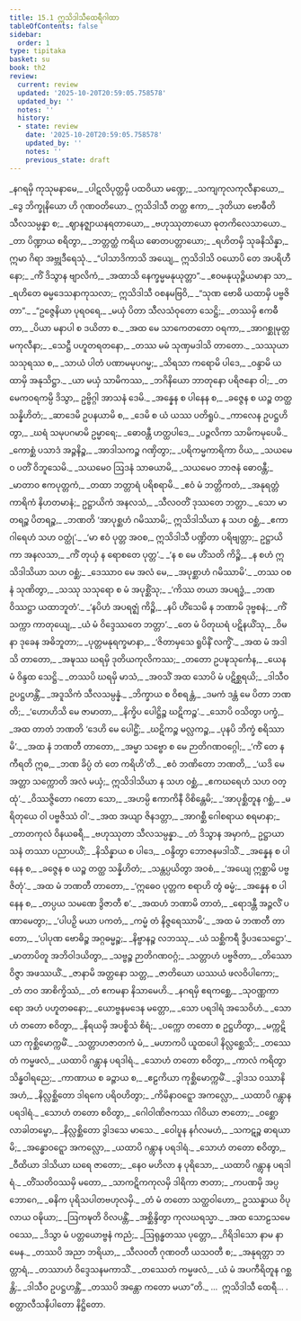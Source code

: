 ```yaml
---
title: 15.1 ဣသိဒါသီထေရီဂါထာ
tableOfContents: false
sidebar:
  order: 1
type: tipitaka
basket: su
book: th2
review:
  current: review
  updated: '2025-10-20T20:59:05.758578'
  updated_by: ''
  notes: ''
  history:
  - state: review
    date: '2025-10-20T20:59:05.758578'
    updated_by: ''
    notes: ''
    previous_state: draft
---
```



<DynamicBreadcrumb />


<ReviewStatus review={frontmatter.review} showDetails={true} />

<HypothesisAnnotation frontmatter={frontmatter} />

<Division number="402" book="th2" e="ch" v="19" p="425">

<Paragraph number="488" type="verses" book="th2">
_နဂရမှိ ကုသုမနာမေ,_  
_ပါဋလိပုတ္တမှိ ပထဝိယာ မဏ္ဍေ;_  
_သကျကုလကုလီနာယော,_  
_ဒွေ ဘိက္ခုနိယော ဟိ ဂုဏဝတိယော._  

</Paragraph>

</Division>
<Division number="403" book="th2" e="ch" v="19" p="425">

<Paragraph number="489" type="verses" book="th2">
ဣသိဒါသီ တတ္ထ ဧကာ,_  
_ဒုတိယာ ဗောဓီတိ သီလသမ္ပန္နာ စ;_  
_ဈာနဇ္ဈာယနရတာယော,_  
_ဗဟုဿုတာယော ဓုတကိလေသာယော._  

</Paragraph>

</Division>
<Division number="404" book="th2" e="ch" v="19" p="425">

<Paragraph number="490" type="verses" book="th2">
_တာ ပိဏ္ဍာယ စရိတွာ,_  
_ဘတ္တတ္ထံ ကရိယ ဓောတပတ္တာယော;_  
_ရဟိတမှိ သုခနိသိန္နာ,_  
ဣမာ ဂိရာ အဗ္ဘုဒီရေသုံ._  

</Paragraph>

</Division>
<Division number="405" book="th2" e="ch" v="19" p="425">

<Paragraph number="491" type="verses" book="th2">
_“ပါသာဒိကာသိ အယျေ,_  
ဣသိဒါသိ ဝယောပိ တေ အပရိဟီနော;_  
_ကိံ ဒိသွာန ဗျာလိကံ,_  
_အထာသိ နေက္ခမ္မမနုယုတ္တာ”._  

</Paragraph>

</Division>
<Division number="406" book="th2" e="ch" v="19" p="425">

<Paragraph number="492" type="verses" book="th2">
_ဧဝမနုယုဉ္ဇိယမာနာ သာ,_  
_ရဟိတေ ဓမ္မဒေသနာကုသလာ;_  
ဣသိဒါသီ ဝစနမဗြဝိ,_  
_“သုဏ ဗောဓိ ယထာမှိ ပဗ္ဗဇိတာ”._  

</Paragraph>

</Division>
<Division number="407" book="th2" e="ch" v="19" p="425">

<Paragraph number="493" type="verses" book="th2">
_“ဥဇ္ဇေနိယာ ပုရဝရေ,_  
_မယှံ ပိတာ သီလသံဝုတော သေဋ္ဌိ;_  
_တဿမှိ ဧကဓီတာ,_  
_ပိယာ မနာပါ စ ဒယိတာ စ._  

</Paragraph>

</Division>
<Division number="408" book="th2" e="ch" v="19" p="425">

<Paragraph number="494" type="verses" book="th2">
_အထ မေ သာကေတတော ဝရကာ,_  
_အာဂစ္ဆုမုတ္တမကုလီနာ;_  
_သေဋ္ဌီ ပဟူတရတနော,_  
_တဿ မမံ သုဏှမဒါသိ တာတော._  

</Paragraph>

</Division>
<Division number="409" book="th2" e="ch" v="19" p="425">

<Paragraph number="495" type="verses" book="th2">
_သဿုယာ သသုရဿ စ,_  
_သာယံ ပါတံ ပဏာမမုပဂမ္မ;_  
_သိရသာ ကရောမိ ပါဒေ,_  
_ဝန္ဒာမိ ယထာမှိ အနုသိဋ္ဌာ._  

</Paragraph>

</Division>
<Division number="410" book="th2" e="ch" v="19" p="425">

<Paragraph number="496" type="verses" book="th2">
_ယာ မယှံ သာမိကဿ,_  
_ဘဂိနိယော ဘာတုနော ပရိဇနော ဝါ;_  
_တမေကဝရကမ္ပိ ဒိသွာ,_  
ဥဗ္ဗိဂ္ဂါ အာသနံ ဒေမိ._  

</Paragraph>

</Division>
<Division number="411" book="th2" e="ch" v="19" p="425">

<Paragraph number="497" type="verses" book="th2">
_အန္နေန စ ပါနေန စ,_  
_ခဇ္ဇေန စ ယဉ္စ တတ္ထ သန္နိဟိတံ;_  
_ဆာဒေမိ ဥပနယာမိ စ,_  
_ဒေမိ စ ယံ ယဿ ပတိရူပံ._  

</Paragraph>

</Division>
<Division number="412" book="th2" e="ch" v="19" p="425">

<Paragraph number="498" type="verses" book="th2">
_ကာလေန ဥပဋ္ဌဟိတွာ,_  
_ဃရံ သမုပဂမာမိ ဥမ္မာရေ;_  
_ဓောဝန္တီ ဟတ္ထပါဒေ,_  
_ပဉ္ဇလိကာ သာမိကမုပေမိ._  

</Paragraph>

</Division>
<Division number="413" book="th2" e="ch" v="19" p="425">

<Paragraph number="499" type="verses" book="th2">
_ကောစ္ဆံ ပသာဒံ အဉ္ဇနိဉ္စ,_  
_အာဒါသကဉ္စ ဂဏှိတွာ;_  
_ပရိကမ္မကာရိကာ ဝိယ,_  
_သယမေဝ ပတိံ ဝိဘူသေမိ._  

</Paragraph>

</Division>
<Division number="414" book="th2" e="ch" v="19" p="426">

<Paragraph number="500" type="verses" book="th2">
_သယမေဝ ဩဒနံ သာဓယာမိ,_  
_သယမေဝ ဘာဇနံ ဓောဝန္တီ;_  
_မာတာဝ ဧကပုတ္တကံ,_  
_တထာ ဘတ္တာရံ ပရိစရာမိ._  

</Paragraph>

</Division>
<Division number="415" book="th2" e="ch" v="19" p="426">

<Paragraph number="501" type="verses" book="th2">
_ဧဝံ မံ ဘတ္တိကတံ,_  
_အနုရတ္တံ ကာရိကံ နိဟတမာနံ;_  
ဥဋ္ဌာယိကံ အနလသံ,_  
_သီလဝတိံ ဒုဿတေ ဘတ္တာ._  

</Paragraph>

</Division>
<Division number="416" book="th2" e="ch" v="19" p="426">

<Paragraph number="502" type="verses" book="th2">
_သော မာတရဉ္စ ပိတရဉ္စ,_  
_ဘဏတိ ‘အာပုစ္ဆဟံ ဂမိဿာမိ;_  
ဣသိဒါသိယာ န သဟ ဝစ္ဆံ,_  
_ဧကာဂါရေဟံ သဟ ဝတ္ထုံ’._  

</Paragraph>

</Division>
<Division number="417" book="th2" e="ch" v="19" p="426">

<Paragraph number="503" book="th2">
_‘မာ ဧဝံ ပုတ္တ အဝစ,_  
ဣသိဒါသီ ပဏ္ဍိတာ ပရိဗျတ္တာ;_  
ဥဋ္ဌာယိကာ အနလသာ,_  
_ကိံ တုယှံ န ရောစတေ ပုတ္တ’._  

</Paragraph>

</Division>
<Division number="418" book="th2" e="ch" v="19" p="426">

<Paragraph number="504" type="verses" book="th2">
_‘န စ မေ ဟိံသတိ ကိဉ္စိ,_  
_န စဟံ ဣသိဒါသိယာ သဟ ဝစ္ဆံ;_  
_ဒေဿာဝ မေ အလံ မေ,_  
_အပုစ္ဆာဟံ ဂမိဿာမိ’._  

</Paragraph>

</Division>
<Division number="419" book="th2" e="ch" v="19" p="426">

<Paragraph number="505" type="verses" book="th2">
_တဿ ဝစနံ သုဏိတွာ,_  
_သဿု သသုရော စ မံ အပုစ္ဆိံသု;_  
_‘ကိဿ တယာ အပရဒ္ဓံ,_  
_ဘဏ ဝိဿဋ္ဌာ ယထာဘူတံ’._  

</Paragraph>

</Division>
<Division number="420" book="th2" e="ch" v="19" p="426">

<Paragraph number="506" type="verses" book="th2">
_‘နပိဟံ အပရဇ္ဈံ ကိဉ္စိ,_  
_နပိ ဟိံသေမိ န ဘဏာမိ ဒုဗ္ဗစနံ;_  
_ကိံ သက္ကာ ကာတုယျေ,_  
_ယံ မံ ဝိဒ္ဒေဿတေ ဘတ္တာ’._  

</Paragraph>

</Division>
<Division number="421" book="th2" e="ch" v="19" p="426">

<Paragraph number="507" type="verses" book="th2">
_တေ မံ ပိတုဃရံ ပဋိနယိံသု,_  
_ဝိမနာ ဒုခေန အဓိဘူတာ;_  
_ပုတ္တမနုရက္ခမာနာ,_  
_‘ဇိတာမှသေ ရူပိနိံ လက္ခိံ’._  

</Paragraph>

</Division>
<Division number="422" book="th2" e="ch" v="19" p="426">

<Paragraph number="508" type="verses" book="th2">
_အထ မံ အဒါသိ တာတော,_  
_အဍ္ဎဿ ဃရမှိ ဒုတိယကုလိကဿ;_  
_တတော ဥပဍ္ဎသုင်္ကေန,_  
_ယေန မံ ဝိန္ဒထ သေဋ္ဌိ._  

</Paragraph>

</Division>
<Division number="423" book="th2" e="ch" v="19" p="426">

<Paragraph number="509" type="verses" book="th2">
_တဿပိ ဃရမှိ မာသံ,_  
_အဝသိံ အထ သောပိ မံ ပဋိစ္ဆရယိ;_  
_ဒါသီဝ ဥပဋ္ဌဟန္တိံ,_  
_အဒူသိကံ သီလသမ္ပန္နံ._  

</Paragraph>

</Division>
<Division number="424" book="th2" e="ch" v="19" p="426">

<Paragraph number="510" type="verses" book="th2">
_ဘိက္ခာယ စ ဝိစရန္တံ,_  
_ဒမကံ ဒန္တံ မေ ပိတာ ဘဏတိ;_  
_‘ဟောဟိသိ မေ ဇာမာတာ,_  
_နိက္ခိပ ပေါဋ္ဌိဉ္စ ဃဋိကဉ္စ’._  

</Paragraph>

</Division>
<Division number="425" book="th2" e="ch" v="19" p="426">

<Paragraph number="511" type="verses" book="th2">
_သောပိ ဝသိတွာ ပက္ခံ,_  
_အထ တာတံ ဘဏတိ ‘ဒေဟိ မေ ပေါဋ္ဌိံ;_  
_ဃဋိကဉ္စ မလ္လကဉ္စ,_  
_ပုနပိ ဘိက္ခံ စရိဿာမိ’._  

</Paragraph>

</Division>
<Division number="426" book="th2" e="ch" v="19" p="427">

<Paragraph number="512" type="verses" book="th2">
_အထ နံ ဘဏတီ တာတော,_  
_အမ္မာ သဗ္ဗော စ မေ ဉာတိဂဏဝဂ္ဂေါ;_  
_‘ကိံ တေ န ကီရတိ ဣဓ,_  
_ဘဏ ခိပ္ပံ တံ တေ ကရိဟိ’တိ._  

</Paragraph>

</Division>
<Division number="427" book="th2" e="ch" v="19" p="427">

<Paragraph number="513" type="verses" book="th2">
_ဧဝံ ဘဏိတော ဘဏတိ,_  
_‘ယဒိ မေ အတ္တာ သက္ကောတိ အလံ မယှံ;_  
ဣသိဒါသိယာ န သဟ ဝစ္ဆံ,_  
_ဧကဃရေဟံ သဟ ဝတ္ထုံ’._  

</Paragraph>

</Division>
<Division number="428" book="th2" e="ch" v="19" p="427">

<Paragraph number="514" type="verses" book="th2">
_ဝိဿဇ္ဇိတော ဂတော သော,_  
_အဟမ္ပိ ဧကာကိနီ ဝိစိန္တေမိ;_  
_‘အာပုစ္ဆိတူန ဂစ္ဆံ,_  
_မရိတုယေ ဝါ ပဗ္ဗဇိဿံ ဝါ’._  

</Paragraph>

</Division>
<Division number="429" book="th2" e="ch" v="19" p="427">

<Paragraph number="515" type="verses" book="th2">
_အထ အယျာ ဇိနဒတ္တာ,_  
_အာဂစ္ဆီ ဂေါစရာယ စရမာနာ;_  
_တာတကုလံ ဝိနယဓရီ,_  
_ဗဟုဿုတာ သီလသမ္ပန္နာ._  

</Paragraph>

</Division>
<Division number="430" book="th2" e="ch" v="19" p="427">

<Paragraph number="516" type="verses" book="th2">
_တံ ဒိသွာန အမှာကံ,_  
ဥဋ္ဌာယာသနံ တဿာ ပညာပယိံ;_  
_နိသိန္နာယ စ ပါဒေ,_  
_ဝန္ဒိတွာ ဘောဇနမဒါသိံ._  

</Paragraph>

</Division>
<Division number="431" book="th2" e="ch" v="19" p="427">

<Paragraph number="517" type="verses" book="th2">
_အန္နေန စ ပါနေန စ,_  
_ခဇ္ဇေန စ ယဉ္စ တတ္ထ သန္နိဟိတံ;_  
_သန္တပ္ပယိတွာ အဝစံ,_  
_‘အယျေ ဣစ္ဆာမိ ပဗ္ဗဇိတုံ’._  

</Paragraph>

</Division>
<Division number="432" book="th2" e="ch" v="19" p="427">

<Paragraph number="518" type="verses" book="th2">
_အထ မံ ဘဏတီ တာတော,_  
_‘ဣဓေဝ ပုတ္တက စရာဟိ တွံ ဓမ္မံ;_  
_အန္နေန စ ပါနေန စ,_  
_တပ္ပယ သမဏေ ဒွိဇာတီ စ’._  

</Paragraph>

</Division>
<Division number="433" book="th2" e="ch" v="19" p="427">

<Paragraph number="519" type="verses" book="th2">
_အထဟံ ဘဏာမိ တာတံ,_  
_ရောဒန္တီ အဉ္ဇလိံ ပဏာမေတွာ;_  
_‘ပါပဉှိ မယာ ပကတံ,_  
_ကမ္မံ တံ နိဇ္ဇရေဿာမိ’._  

</Paragraph>

</Division>
<Division number="434" book="th2" e="ch" v="19" p="427">

<Paragraph number="520" type="verses" book="th2">
_အထ မံ ဘဏတီ တာတော,_  
_‘ပါပုဏ ဗောဓိဉ္စ အဂ္ဂဓမ္မဉ္စ;_  
_နိဗ္ဗာနဉ္စ လဘဿု,_  
_ယံ သစ္ဆိကရီ ဒွိပဒသေဋ္ဌော’._  

</Paragraph>

</Division>
<Division number="435" book="th2" e="ch" v="19" p="427">

<Paragraph number="521" type="verses" book="th2">
_မာတာပိတူ အဘိဝါဒယိတွာ,_  
_သဗ္ဗဉ္စ ဉာတိဂဏဝဂ္ဂံ;_  
_သတ္တာဟံ ပဗ္ဗဇိတာ,_  
_တိဿော ဝိဇ္ဇာ အဖဿယိံ._  

</Paragraph>

</Division>
<Division number="436" book="th2" e="ch" v="19" p="427">

<Paragraph number="522" type="verses" book="th2">
_ဇာနာမိ အတ္တနော သတ္တ,_  
_ဇာတိယော ယဿယံ ဖလဝိပါကော;_  
_တံ တဝ အာစိက္ခိဿံ,_  
_တံ ဧကမနာ နိသာမေဟိ._  

</Paragraph>

</Division>
<Division number="437" book="th2" e="ch" v="19" p="427">

<Paragraph number="523" type="verses" book="th2">
_နဂရမှိ ဧရကစ္ဆေ,_  
_သုဝဏ္ဏကာရော အဟံ ပဟူတဓနော;_  
_ယောဗ္ဗနမဒေန မတ္တော,_  
_သော ပရဒါရံ အသေဝိဟံ._  

</Paragraph>

</Division>
<Division number="438" book="th2" e="ch" v="19" p="427">

<Paragraph number="524" type="verses" book="th2">
_သောဟံ တတော စဝိတွာ,_  
_နိရယမှိ အပစ္စိသံ စိရံ;_  
_ပက္ကော တတော စ ဥဋ္ဌဟိတွာ,_  
_မက္ကဋိယာ ကုစ္ဆိမောက္ကမိံ._  

</Paragraph>

</Division>
<Division number="439" book="th2" e="ch" v="19" p="428">

<Paragraph number="525" type="verses" book="th2">
_သတ္တာဟဇာတကံ မံ,_  
_မဟာကပိ ယူထပေါ နိလ္လစ္ဆေသိ;_  
_တဿေတံ ကမ္မဖလံ,_  
_ယထာပိ ဂန္တွာန ပရဒါရံ._  

</Paragraph>

</Division>
<Division number="440" book="th2" e="ch" v="19" p="428">

<Paragraph number="526" type="verses" book="th2">
_သောဟံ တတော စဝိတွာ,_  
_ကာလံ ကရိတွာ သိန္ဓဝါရညေ;_  
_ကာဏာယ စ ခဉ္ဇာယ စ,_  
_ဧဠကိယာ ကုစ္ဆိမောက္ကမိံ._  

</Paragraph>

</Division>
<Division number="441" book="th2" e="ch" v="19" p="428">

<Paragraph number="527" type="verses" book="th2">
_ဒွါဒသ ဝဿာနိ အဟံ,_  
_နိလ္လစ္ဆိတော ဒါရကေ ပရိဝဟိတွာ;_  
_ကိမိနာဝဋ္ဋော အကလ္လော,_  
_ယထာပိ ဂန္တွာန ပရဒါရံ._  

</Paragraph>

</Division>
<Division number="442" book="th2" e="ch" v="19" p="428">

<Paragraph number="528" type="verses" book="th2">
_သောဟံ တတော စဝိတွာ,_  
_ဂေါဝါဏိဇကဿ ဂါဝိယာ ဇာတော;_  
_ဝစ္ဆော လာခါတမ္ဗော,_  
_နိလ္လစ္ဆိတော ဒွါဒသေ မာသေ._  

</Paragraph>

</Division>
<Division number="443" book="th2" e="ch" v="19" p="428">

<Paragraph number="529" type="verses" book="th2">
_ဝေါဎူန နင်္ဂလမဟံ,_  
_သကဋဉ္စ ဓာရယာမိ;_  
_အန္ဓောဝဋ္ဋော အကလ္လော,_  
_ယထာပိ ဂန္တွာန ပရဒါရံ._  

</Paragraph>

</Division>
<Division number="444" book="th2" e="ch" v="19" p="428">

<Paragraph number="530" type="verses" book="th2">
_သောဟံ တတော စဝိတွာ,_  
_ဝီထိယာ ဒါသိယာ ဃရေ ဇာတော;_  
_နေဝ မဟိလာ န ပုရိသော,_  
_ယထာပိ ဂန္တွာန ပရဒါရံ._  

</Paragraph>

</Division>
<Division number="445" book="th2" e="ch" v="19" p="428">

<Paragraph number="531" type="verses" book="th2">
_တိံသတိဝဿမှိ မတော,_  
_သာကဋိကကုလမှိ ဒါရိကာ ဇာတာ;_  
_ကပဏမှိ အပ္ပဘောဂေ,_  
_ဓနိက ပုရိသပါတဗဟုလမှိ._  

</Paragraph>

</Division>
<Division number="446" book="th2" e="ch" v="19" p="428">

<Paragraph number="532" type="verses" book="th2">
_တံ မံ တတော သတ္ထဝါဟော,_  
ဥဿန္နာယ ဝိပုလာယ ဝဍ္ဎိယာ;_  
_ဩကဍ္ဎတိ ဝိလပန္တိံ,_  
_အစ္ဆိန္ဒိတွာ ကုလဃရသ္မာ._  

</Paragraph>

</Division>
<Division number="447" book="th2" e="ch" v="19" p="428">

<Paragraph number="533" type="verses" book="th2">
_အထ သောဠသမေ ဝဿေ,_  
_ဒိသွာ မံ ပတ္တယောဗ္ဗနံ ကညံ;_  
_ဩရုန္ဓတဿ ပုတ္တော,_  
_ဂိရိဒါသော နာမ နာမေန._  

</Paragraph>

</Division>
<Division number="448" book="th2" e="ch" v="19" p="428">

<Paragraph number="534" type="verses" book="th2">
_တဿပိ အညာ ဘရိယာ,_  
_သီလဝတီ ဂုဏဝတီ ယသဝတီ စ;_  
_အနုရတ္တာ ဘတ္တာရံ,_  
_တဿာဟံ ဝိဒ္ဒေသနမကာသိံ._  

</Paragraph>

</Division>
<Division number="449" book="th2" e="ch" v="19" p="428">

<Paragraph number="535" type="verses" book="th2">
_တဿေတံ ကမ္မဖလံ,_  
_ယံ မံ အပကီရိတူန ဂစ္ဆန္တိ;_  
_ဒါသီဝ ဥပဋ္ဌဟန္တိံ,_  
_တဿပိ အန္တော ကတော မယာ”တိ._  


</Paragraph>
</Division>

<Paragraph number="536" type="center" book="th2">
…  ဣသိဒါသီ ထေရီ… .



</Paragraph>

<Paragraph number="537" type="center" book="th2">
စတ္တာလီသနိပါတော နိဋ္ဌိတော.
</Paragraph>